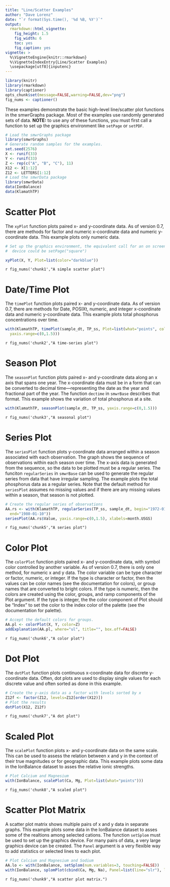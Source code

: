 ```yaml
---
title: "Line/Scatter Examples"
author: "Dave Lorenz"
date: "`r format(Sys.time(), '%d %B, %Y')`"
output:
  rmarkdown::html_vignette:
    fig_height: 1.5
    fig_width: 6
    toc: yes
    fig_caption: yes
vignette: >
  %\VignetteEngine{knitr::rmarkdown}
  %\VignetteIndexEntry{Line/Scatter Examples}
  \usepackage[utf8]{inputenc}
---
```


```r
library(knitr)
library(rmarkdown)
library(captioner)
opts_chunk$set(message=FALSE,warning=FALSE,dev="png")
fig_nums <- captioner()
```

These examples demonstrate the basic high-level line/scatter plot functions in the smwrGraphs package. Most of the examples use randomly generated sets of data.  **NOTE:** to use any of these functions, you must first call a function to set up the graphics environment like `setPage` or `setPDF`.

```r
# Load the smwrGraphs package
library(smwrGraphs)
# Generate random samples for the examples.
set.seed(2576)
X <- runif(33)
Y <- runif(33)
Z <- rep(c("A", "B", "C"), 11)
X12 <- X[1:12]
Z12 <- LETTERS[1:12]
# Load the smwrData package
library(smwrData)
data(IonBalance)
data(KlamathTP)
```


# Scatter Plot

The `xyPlot` function plots paired x- and y-coordinate data. As of
version 0.7, there are methods for factor and numeric x-coordinate data and numeric y-coordinate data. This example plots only numeric data.

```r
# Set up the graphics environment, the equivalent call for an on screen
#  device could be setPage("square")

xyPlot(X, Y, Plot=list(color="darkblue"))

```

`r fig_nums('chunk1',"A simple scatter plot")`

# Date/Time Plot

The `timePlot` function plots paired x- and y-coordinate data. As of version 0.7, there are methods for Date, POSIXt, numeric, and integer x-coordinate data and numeric y-coordinate data. This example plots total phosphorus concentrations over time.

```r
with(KlamathTP, timePlot(sample_dt, TP_ss, Plot=list(what="points", color="darkblue"),
  yaxis.range=c(0,1.5)))
```


`r fig_nums('chunk2',"A time-series plot")`

# Season Plot

The `seasonPlot` function plots paired x- and y-coordinate data along an x axis that spans one year. The x-coordinate data must be in a form that can be converted to decimal time---representing the date as the year and fractional part of the year. The function `dectime` in `smwrBase` describes that format. This example shows the variation of total phosphorus at a site.

```r
with(KlamathTP, seasonPlot(sample_dt, TP_ss, yaxis.range=c(0,1.5)))

```

`r fig_nums('chunk3',"A seasonal plot")`

# Series Plot

The `seriesPlot` function plots y-coordinate data arranged within a season associated with each observation. The graph shows the sequence of observations within each season over time. The x-axis data is generated from the sequence, so the data to be plotted must be a regular series. The funciton `regularSeries` in `smwrBase` can be used to generate the regular series from data that have irregular sampling. The example plots the total phosphorus data as a regular series. Note that the default method for `seriesPlot` assumes no missing values and if there are any missing values within a season, that season is not plotted.

```r
# Create the regular series of observations
AA.rs <- with(KlamathTP, regularSeries(TP_ss, sample_dt, begin="1972-01-01", 
  end="1980-01-10"))
seriesPlot(AA.rs$Value, yaxis.range=c(0,1.5), xlabels=month.USGS)
```

`r fig_nums('chunk5',"A series plot")`

# Color Plot

The `colorPlot` function plots paired x- and y-coordinate data, with symbol color controlled by another variable. As of version 0.7, there is only one method, for numeric x and y data. The color variable can be type character or factor, numeric, or integer. If the type is character or factor, then the values can be color names (see the documentation for colors), or group names that are converted to bright colors. If the type is numeric, then the colors are created using the color, groups, and ramp components of the Plot argument. If the type is integer, the the color component of Plot should be "Index" to set the color to the index color of the palette (see the documentation for palette).

```r
# Accept the default colors for groups.
AA.pl <- colorPlot(X, Y, color=Z)
addExplanation(AA.pl, where="ul", title="", box.off=FALSE)
```

`r fig_nums('chunk6',"A color plot")`

# Dot Plot

The `dotPlot` function plots continuous x-coordinate data for discrete y-coordinate data. Often, dot plots are used to display single values for each discrete value and often sorted as done in this example.

```r
# Create the y-axis data as a factor with levels sorted by x
Z12f <- factor(Z12, levels=Z12[order(X12)])
# Plot the results
dotPlot(X12, Z12f)
```

`r fig_nums('chunk7',"A dot plot")`

# Scaled Plot

The `scalePlot` function plots x- and y-coordinate data on the same scale. This can be used to assess the relation between x and y in the context of their true magnitudes or for geographic data. This example plots some data in the IonBalance dataset to asses the relative ionic strengths.

```r
# Plot Calcium and Magnesium
with(IonBalance, scalePlot(Ca, Mg, Plot=list(what="points")))
```

`r fig_nums('chunk8',"A scaled plot")`

# Scatter Plot Matrix

A scatter plot matrix shows multiple pairs of x and y data in separate graphs. This example plots some data in the IonBalance dataset to asses some of the realtions among selected cations. The function `setSplom` must be used to set up the graphics device. For many pairs of data, a very large graphics device can be created. The `Panel` argument is a very flexible way to add statistics or selected lines to each plot.

```r
# Plot Calcium and Magnesium and Sodium
AA.lo <- with(IonBalance, setSplom(num.variables=3, touching=FALSE))
with(IonBalance, splomPlot(cbind(Ca, Mg, Na), Panel=list(line="slr"), layout=AA.lo))

```

`r fig_nums('chunk9',"A scatter plot matrix.")`

